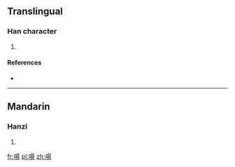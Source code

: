 ==Translingual==

===Han character===
{{Han char|rn=30|rad=口|as=09|sn=12|four=|canj=口日一竹 (RAMH)}}

# {{defn|Han|sort=口09}}

====References====
* {{Han ref|kx=0196.270|dkj=03884|dj=0418.190|hdz=10653.100|uh=557A|ud=21882}}

----

==Mandarin==

===Hanzi===
{{cmn-hanzi|pin=[[táng]] ([[tang2]])|wg=t'ang<sup>2</sup>}}

# {{defn|lang=cmn|sort=口09}}

[[fr:啺]]
[[pl:啺]]
[[zh:啺]]